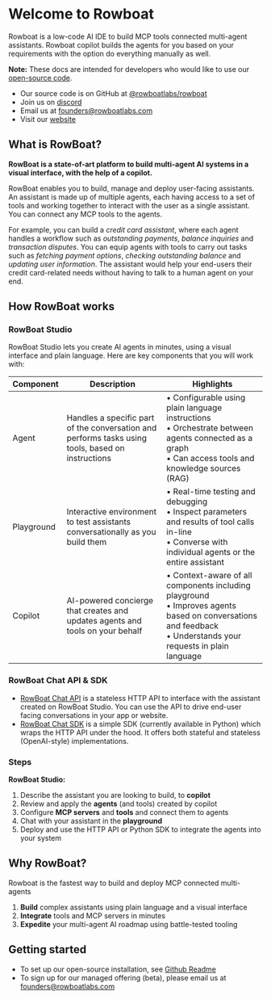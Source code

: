 # Welcome to Rowboat

Rowboat is a low-code AI IDE to build MCP tools connected multi-agent assistants. Rowboat copilot builds the agents for you based on your requirements with the option do everything manually as well.

**Note:** These docs are intended for developers who would like to use our [open-source code](https://github.com/rowboatlabs/rowboat/).

- Our source code is on GitHub at [@rowboatlabs/rowboat](https://github.com/rowboatlabs/rowboat/)
- Join us on [discord](https://discord.gg/jHhUKkKHn8)
- Email us at [founders@rowboatlabs.com](mailto:founders@rowboatlabs.com)
- Visit our [website](https://www.rowboatlabs.com/)

## What is RowBoat?
**RowBoat is a state-of-art platform to build multi-agent AI systems in a visual interface, with the help of a copilot.**

RowBoat enables you to build, manage and deploy user-facing assistants. An assistant is made up of multiple agents, each having access to a set of tools and working together to interact with the user as a single assistant. You can connect any MCP tools to the agents.

For example, you can build a *credit card assistant*, where each agent handles a workflow such as *outstanding payments*, *balance inquiries* and *transaction disputes*. You can equip agents with tools to carry out tasks such as *fetching payment options*, *checking outstanding balance* and *updating user information*. The assistant would help your end-users their credit card-related needs without having to talk to a human agent on your end.

## How RowBoat works

### RowBoat Studio
RowBoat Studio lets you create AI agents in minutes, using a visual interface and plain language. Here are key components that you will work with:

| Component  | Description | Highlights |
|------------|-------------|------------|
| Agent     | Handles a specific part of the conversation and<br/>performs tasks using tools, based on instructions |• Configurable using plain language instructions<br/>• Orchestrate between agents connected as a graph<br/>• Can access tools and knowledge sources (RAG)|
| Playground | Interactive environment to test assistants<br/>conversationally as you build them |• Real-time testing and debugging<br/>• Inspect parameters and results of tool calls in-line<br/>• Converse with individual agents or the entire assistant|
| Copilot    | AI-powered concierge that creates and<br/>updates agents and tools on your behalf |• Context-aware of all components including playground<br/>• Improves agents based on conversations and feedback <br/>• Understands your requests in plain language|

### RowBoat Chat API & SDK
- [RowBoat Chat API](/using_the_api) is a stateless HTTP API to interface with the assistant created on RowBoat Studio. You can use the API to drive end-user facing conversations in your app or website.
- [RowBoat Chat SDK](/using_the_sdk) is a simple SDK (currently available in Python) which wraps the HTTP API under the hood. It offers both stateful and stateless (OpenAI-style) implementations.

### Steps
**RowBoat Studio:**

1. Describe the assistant you are looking to build, to **copilot**
2. Review and apply the **agents** (and tools) created by copilot
3. Configure **MCP servers** and **tools** and connect them to agents
4. Chat with your assistant in the **playground**
6. Deploy and use the HTTP API or Python SDK to integrate the agents into your system

## Why RowBoat?
Rowboat is the fastest way to build and deploy MCP connected multi-agents

1. **Build** complex assistants using plain language and a visual interface
2. **Integrate** tools and MCP servers in minutes
3. **Expedite** your multi-agent AI roadmap using battle-tested tooling

## Getting started

- To set up our open-source installation, see [Github Readme](https://github.com/rowboatlabs/rowboat)
- To sign up for our managed offering (beta), please email us at [founders@rowboatlabs.com](mailto:founders@rowboatlabs.com)